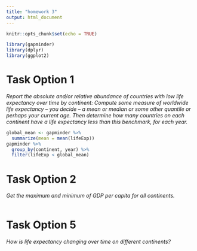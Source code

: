 ```yaml
---
title: "homework 3"
output: html_document
---
```


```r
knitr::opts_chunk$set(echo = TRUE)
```

```r
library(gapminder)
library(dplyr)
library(ggplot2)
```


# Task Option 1
_Report the absolute and/or relative abundance of countries with low life expectancy over time by continent: Compute some measure of worldwide life expectancy – you decide – a mean or median or some other quantile or perhaps your current age. Then determine how many countries on each continent have a life expectancy less than this benchmark, for each year._
```r
global_mean <- gapminder %>%
  summarize(mean = mean(lifeExp))
gapminder %>%
  group_by(continent, year) %>%
  filter(lifeExp < global_mean)
```




# Task Option 2
_Get the maximum and minimum of GDP per capita for all continents._
```r

```



# Task Option 5
_How is life expectancy changing over time on different continents?_
```r

```

